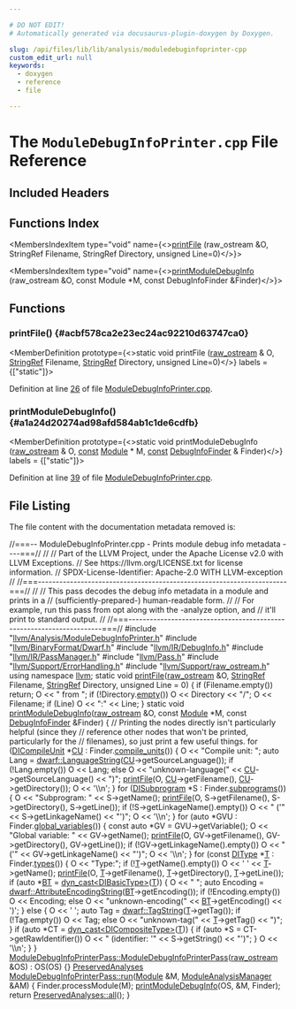 ```yaml
---

# DO NOT EDIT!
# Automatically generated via docusaurus-plugin-doxygen by Doxygen.

slug: /api/files/lib/lib/analysis/moduledebuginfoprinter-cpp
custom_edit_url: null
keywords:
  - doxygen
  - reference
  - file

---
```





# The `ModuleDebugInfoPrinter.cpp` File Reference

<DoxygenPage pluginConfig={pluginConfig}>



## Included Headers

<IncludesList>
<IncludesListItem
  filePath="llvm/Analysis/ModuleDebugInfoPrinter.h"
  permalink="/docs/api/files/include/include/llvm/include/llvm/analysis/moduledebuginfoprinter-h"
  isLocal="true" />
<IncludesListItem
  filePath="llvm/BinaryFormat/Dwarf.h"
  permalink="/docs/api/files/include/include/llvm/include/llvm/binaryformat/dwarf-h"
  isLocal="true" />
<IncludesListItem
  filePath="llvm/IR/DebugInfo.h"
  permalink="/docs/api/files/include/include/llvm/include/llvm/ir/debuginfo-h"
  isLocal="true" />
<IncludesListItem
  filePath="llvm/IR/PassManager.h"
  permalink="/docs/api/files/include/include/llvm/include/llvm/ir/passmanager-h"
  isLocal="true" />
<IncludesListItem
  filePath="llvm/Pass.h"
  permalink="/docs/api/files/include/include/llvm/pass-h"
  isLocal="true" />
<IncludesListItem
  filePath="llvm/Support/ErrorHandling.h"
  permalink="/docs/api/files/include/include/llvm/include/llvm/support/errorhandling-h"
  isLocal="true" />
<IncludesListItem
  filePath="llvm/Support/raw_ostream.h"
  permalink="/docs/api/files/include/include/llvm/include/llvm/support/raw-ostream-h"
  isLocal="true" />
</IncludesList>

## Functions Index

<MembersIndex>

<MembersIndexItem
  type="void"
  name={<><a href="#acbf578ca2e23ec24ac92210d63747ca0">printFile</a> (raw&#95;ostream &amp;O, StringRef Filename, StringRef Directory, unsigned Line=0)</>}>
</MembersIndexItem>

<MembersIndexItem
  type="void"
  name={<><a href="#a1a24d20274ad98afd584ab1c1de6cdfb">printModuleDebugInfo</a> (raw&#95;ostream &amp;O, const Module &#42;M, const DebugInfoFinder &amp;Finder)</>}>
</MembersIndexItem>

</MembersIndex>


<SectionDefinition>

## Functions

### printFile() {#acbf578ca2e23ec24ac92210d63747ca0}

<MemberDefinition
  prototype={<>static void printFile (<a href="/docs/api/classes/llvm/raw-ostream">raw&#95;ostream</a> &amp; O, <a href="/docs/api/classes/llvm/stringref">StringRef</a> Filename, <a href="/docs/api/classes/llvm/stringref">StringRef</a> Directory, unsigned Line=0)</>}
  labels = {["static"]}>

Definition at line <a href="#l00026">26</a> of file <a href="/docs/api/files/lib/lib/analysis/moduledebuginfoprinter-cpp">ModuleDebugInfoPrinter.cpp</a>.
</MemberDefinition>

### printModuleDebugInfo() {#a1a24d20274ad98afd584ab1c1de6cdfb}

<MemberDefinition
  prototype={<>static void printModuleDebugInfo (<a href="/docs/api/classes/llvm/raw-ostream">raw&#95;ostream</a> &amp; O, <a href="/docs/api/files/lib/lib/target/lib/target/aarch64/aarch64promoteconstant-cpp/#a90f8350fecae261c25be85d38b451bff">const</a> <a href="/docs/api/classes/llvm/module">Module</a> &#42; M, <a href="/docs/api/files/lib/lib/target/lib/target/aarch64/aarch64promoteconstant-cpp/#a90f8350fecae261c25be85d38b451bff">const</a> <a href="/docs/api/classes/llvm/debuginfofinder">DebugInfoFinder</a> &amp; Finder)</>}
  labels = {["static"]}>

Definition at line <a href="#l00039">39</a> of file <a href="/docs/api/files/lib/lib/analysis/moduledebuginfoprinter-cpp">ModuleDebugInfoPrinter.cpp</a>.
</MemberDefinition>

</SectionDefinition>

## File Listing

The file content with the documentation metadata removed is:

<ProgramListing>

<Link id="l00001" /><CodeLine lineNumber="1"><span class="doxyHighlightComment">//===-- ModuleDebugInfoPrinter.cpp - Prints module debug info metadata ----===//</span></CodeLine>
<Link id="l00002" /><CodeLine lineNumber="2"><span class="doxyHighlightComment">//</span></CodeLine>
<Link id="l00003" /><CodeLine lineNumber="3"><span class="doxyHighlightComment">// Part of the LLVM Project, under the Apache License v2.0 with LLVM Exceptions.</span></CodeLine>
<Link id="l00004" /><CodeLine lineNumber="4"><span class="doxyHighlightComment">// See https://llvm.org/LICENSE.txt for license information.</span></CodeLine>
<Link id="l00005" /><CodeLine lineNumber="5"><span class="doxyHighlightComment">// SPDX-License-Identifier: Apache-2.0 WITH LLVM-exception</span></CodeLine>
<Link id="l00006" /><CodeLine lineNumber="6"><span class="doxyHighlightComment">//</span></CodeLine>
<Link id="l00007" /><CodeLine lineNumber="7"><span class="doxyHighlightComment">//===----------------------------------------------------------------------===//</span></CodeLine>
<Link id="l00008" /><CodeLine lineNumber="8"><span class="doxyHighlightComment">//</span></CodeLine>
<Link id="l00009" /><CodeLine lineNumber="9"><span class="doxyHighlightComment">// This pass decodes the debug info metadata in a module and prints in a</span></CodeLine>
<Link id="l00010" /><CodeLine lineNumber="10"><span class="doxyHighlightComment">// (sufficiently-prepared-) human-readable form.</span></CodeLine>
<Link id="l00011" /><CodeLine lineNumber="11"><span class="doxyHighlightComment">//</span></CodeLine>
<Link id="l00012" /><CodeLine lineNumber="12"><span class="doxyHighlightComment">// For example, run this pass from opt along with the -analyze option, and</span></CodeLine>
<Link id="l00013" /><CodeLine lineNumber="13"><span class="doxyHighlightComment">// it&#39;ll print to standard output.</span></CodeLine>
<Link id="l00014" /><CodeLine lineNumber="14"><span class="doxyHighlightComment">//</span></CodeLine>
<Link id="l00015" /><CodeLine lineNumber="15"><span class="doxyHighlightComment">//===----------------------------------------------------------------------===//</span></CodeLine>
<Link id="l00016" /><CodeLine lineNumber="16"></CodeLine>
<Link id="l00017" /><CodeLine lineNumber="17"><span class="doxyHighlightPreprocessor">#include &quot;<a href="/docs/api/files/include/include/llvm/include/llvm/analysis/moduledebuginfoprinter-h">llvm/Analysis/ModuleDebugInfoPrinter.h</a>&quot;</span></CodeLine>
<Link id="l00018" /><CodeLine lineNumber="18"><span class="doxyHighlightPreprocessor">#include &quot;<a href="/docs/api/files/include/include/llvm/include/llvm/binaryformat/dwarf-h">llvm/BinaryFormat/Dwarf.h</a>&quot;</span></CodeLine>
<Link id="l00019" /><CodeLine lineNumber="19"><span class="doxyHighlightPreprocessor">#include &quot;<a href="/docs/api/files/include/include/llvm/include/llvm/ir/debuginfo-h">llvm/IR/DebugInfo.h</a>&quot;</span></CodeLine>
<Link id="l00020" /><CodeLine lineNumber="20"><span class="doxyHighlightPreprocessor">#include &quot;<a href="/docs/api/files/include/include/llvm/include/llvm/ir/passmanager-h">llvm/IR/PassManager.h</a>&quot;</span></CodeLine>
<Link id="l00021" /><CodeLine lineNumber="21"><span class="doxyHighlightPreprocessor">#include &quot;<a href="/docs/api/files/include/include/llvm/pass-h">llvm/Pass.h</a>&quot;</span></CodeLine>
<Link id="l00022" /><CodeLine lineNumber="22"><span class="doxyHighlightPreprocessor">#include &quot;<a href="/docs/api/files/include/include/llvm/include/llvm/support/errorhandling-h">llvm/Support/ErrorHandling.h</a>&quot;</span></CodeLine>
<Link id="l00023" /><CodeLine lineNumber="23"><span class="doxyHighlightPreprocessor">#include &quot;<a href="/docs/api/files/include/include/llvm/include/llvm/support/raw-ostream-h">llvm/Support/raw&#95;ostream.h</a>&quot;</span></CodeLine>
<Link id="l00024" /><CodeLine lineNumber="24"><span class="doxyHighlightKeyword">using namespace </span><span class="doxyHighlight"><a href="/docs/api/namespaces/llvm">llvm</a>;</span></CodeLine>
<Link id="l00025" /><CodeLine lineNumber="25"></CodeLine>
<Link id="l00026" /><CodeLine lineNumber="26" lineLink="#acbf578ca2e23ec24ac92210d63747ca0"><span class="doxyHighlightKeyword">static</span><span class="doxyHighlight"> </span><span class="doxyHighlightKeywordType">void</span><span class="doxyHighlight"> <a href="#acbf578ca2e23ec24ac92210d63747ca0">printFile</a>(<a href="/docs/api/classes/llvm/raw-ostream">raw&#95;ostream</a> &amp;O, <a href="/docs/api/classes/llvm/stringref">StringRef</a> Filename, <a href="/docs/api/classes/llvm/stringref">StringRef</a> Directory,</span></CodeLine>
<Link id="l00027" /><CodeLine lineNumber="27"><span class="doxyHighlight">                      </span><span class="doxyHighlightKeywordType">unsigned</span><span class="doxyHighlight"> Line = 0) &#123;</span></CodeLine>
<Link id="l00028" /><CodeLine lineNumber="28"><span class="doxyHighlight">  </span><span class="doxyHighlightKeywordFlow">if</span><span class="doxyHighlight"> (Filename.empty())</span></CodeLine>
<Link id="l00029" /><CodeLine lineNumber="29"><span class="doxyHighlight">    </span><span class="doxyHighlightKeywordFlow">return</span><span class="doxyHighlight">;</span></CodeLine>
<Link id="l00030" /><CodeLine lineNumber="30"></CodeLine>
<Link id="l00031" /><CodeLine lineNumber="31"><span class="doxyHighlight">  O &lt;&lt; </span><span class="doxyHighlightStringLiteral">&quot; from &quot;</span><span class="doxyHighlight">;</span></CodeLine>
<Link id="l00032" /><CodeLine lineNumber="32"><span class="doxyHighlight">  </span><span class="doxyHighlightKeywordFlow">if</span><span class="doxyHighlight"> (!Directory.<a href="/docs/api/classes/llvm/stringref/#a2dc80c585ad5882da8cae7b5968f7e74">empty</a>())</span></CodeLine>
<Link id="l00033" /><CodeLine lineNumber="33"><span class="doxyHighlight">    O &lt;&lt; Directory &lt;&lt; </span><span class="doxyHighlightStringLiteral">&quot;/&quot;</span><span class="doxyHighlight">;</span></CodeLine>
<Link id="l00034" /><CodeLine lineNumber="34"><span class="doxyHighlight">  O &lt;&lt; Filename;</span></CodeLine>
<Link id="l00035" /><CodeLine lineNumber="35"><span class="doxyHighlight">  </span><span class="doxyHighlightKeywordFlow">if</span><span class="doxyHighlight"> (Line)</span></CodeLine>
<Link id="l00036" /><CodeLine lineNumber="36"><span class="doxyHighlight">    O &lt;&lt; </span><span class="doxyHighlightStringLiteral">&quot;:&quot;</span><span class="doxyHighlight"> &lt;&lt; Line;</span></CodeLine>
<Link id="l00037" /><CodeLine lineNumber="37"><span class="doxyHighlight">&#125;</span></CodeLine>
<Link id="l00038" /><CodeLine lineNumber="38"></CodeLine>
<Link id="l00039" /><CodeLine lineNumber="39" lineLink="#a1a24d20274ad98afd584ab1c1de6cdfb"><span class="doxyHighlightKeyword">static</span><span class="doxyHighlight"> </span><span class="doxyHighlightKeywordType">void</span><span class="doxyHighlight"> <a href="#a1a24d20274ad98afd584ab1c1de6cdfb">printModuleDebugInfo</a>(<a href="/docs/api/classes/llvm/raw-ostream">raw&#95;ostream</a> &amp;O, </span><span class="doxyHighlightKeyword">const</span><span class="doxyHighlight"> <a href="/docs/api/classes/llvm/module">Module</a> &#42;M,</span></CodeLine>
<Link id="l00040" /><CodeLine lineNumber="40"><span class="doxyHighlight">                                 </span><span class="doxyHighlightKeyword">const</span><span class="doxyHighlight"> <a href="/docs/api/classes/llvm/debuginfofinder">DebugInfoFinder</a> &amp;Finder) &#123;</span></CodeLine>
<Link id="l00041" /><CodeLine lineNumber="41"><span class="doxyHighlight">  </span><span class="doxyHighlightComment">// Printing the nodes directly isn&#39;t particularly helpful (since they</span></CodeLine>
<Link id="l00042" /><CodeLine lineNumber="42"><span class="doxyHighlight">  </span><span class="doxyHighlightComment">// reference other nodes that won&#39;t be printed, particularly for the</span></CodeLine>
<Link id="l00043" /><CodeLine lineNumber="43"><span class="doxyHighlight">  </span><span class="doxyHighlightComment">// filenames), so just print a few useful things.</span></CodeLine>
<Link id="l00044" /><CodeLine lineNumber="44"><span class="doxyHighlight">  </span><span class="doxyHighlightKeywordFlow">for</span><span class="doxyHighlight"> (<a href="/docs/api/classes/llvm/dicompileunit">DICompileUnit</a> &#42;<a href="/docs/api/namespaces/cu">CU</a> : Finder.<a href="/docs/api/classes/llvm/debuginfofinder/#ae6c27c3f4b0e09a088b582df980f0238">compile&#95;units</a>()) &#123;</span></CodeLine>
<Link id="l00045" /><CodeLine lineNumber="45"><span class="doxyHighlight">    O &lt;&lt; </span><span class="doxyHighlightStringLiteral">&quot;Compile unit: &quot;</span><span class="doxyHighlight">;</span></CodeLine>
<Link id="l00046" /><CodeLine lineNumber="46"><span class="doxyHighlight">    </span><span class="doxyHighlightKeyword">auto</span><span class="doxyHighlight"> Lang = <a href="/docs/api/groups/dwarfconstantsdumping/#ga6040ef7c99341269e7c3ffe8347f72b3">dwarf::LanguageString</a>(<a href="/docs/api/namespaces/cu">CU</a>-&gt;getSourceLanguage());</span></CodeLine>
<Link id="l00047" /><CodeLine lineNumber="47"><span class="doxyHighlight">    </span><span class="doxyHighlightKeywordFlow">if</span><span class="doxyHighlight"> (!Lang.empty())</span></CodeLine>
<Link id="l00048" /><CodeLine lineNumber="48"><span class="doxyHighlight">      O &lt;&lt; Lang;</span></CodeLine>
<Link id="l00049" /><CodeLine lineNumber="49"><span class="doxyHighlight">    </span><span class="doxyHighlightKeywordFlow">else</span></CodeLine>
<Link id="l00050" /><CodeLine lineNumber="50"><span class="doxyHighlight">      O &lt;&lt; </span><span class="doxyHighlightStringLiteral">&quot;unknown-language(&quot;</span><span class="doxyHighlight"> &lt;&lt; <a href="/docs/api/namespaces/cu">CU</a>-&gt;getSourceLanguage() &lt;&lt; </span><span class="doxyHighlightStringLiteral">&quot;)&quot;</span><span class="doxyHighlight">;</span></CodeLine>
<Link id="l00051" /><CodeLine lineNumber="51"><span class="doxyHighlight">    <a href="#acbf578ca2e23ec24ac92210d63747ca0">printFile</a>(O, <a href="/docs/api/namespaces/cu">CU</a>-&gt;getFilename(), <a href="/docs/api/namespaces/cu">CU</a>-&gt;getDirectory());</span></CodeLine>
<Link id="l00052" /><CodeLine lineNumber="52"><span class="doxyHighlight">    O &lt;&lt; </span><span class="doxyHighlightCharLiteral">&#39;\\n&#39;</span><span class="doxyHighlight">;</span></CodeLine>
<Link id="l00053" /><CodeLine lineNumber="53"><span class="doxyHighlight">  &#125;</span></CodeLine>
<Link id="l00054" /><CodeLine lineNumber="54"></CodeLine>
<Link id="l00055" /><CodeLine lineNumber="55"><span class="doxyHighlight">  </span><span class="doxyHighlightKeywordFlow">for</span><span class="doxyHighlight"> (<a href="/docs/api/classes/llvm/disubprogram">DISubprogram</a> &#42;S : Finder.<a href="/docs/api/classes/llvm/debuginfofinder/#ab46cbea3f0c8ddd0ddb33a69a7213a9a">subprograms</a>()) &#123;</span></CodeLine>
<Link id="l00056" /><CodeLine lineNumber="56"><span class="doxyHighlight">    O &lt;&lt; </span><span class="doxyHighlightStringLiteral">&quot;Subprogram: &quot;</span><span class="doxyHighlight"> &lt;&lt; S-&gt;getName();</span></CodeLine>
<Link id="l00057" /><CodeLine lineNumber="57"><span class="doxyHighlight">    <a href="#acbf578ca2e23ec24ac92210d63747ca0">printFile</a>(O, S-&gt;getFilename(), S-&gt;getDirectory(), S-&gt;getLine());</span></CodeLine>
<Link id="l00058" /><CodeLine lineNumber="58"><span class="doxyHighlight">    </span><span class="doxyHighlightKeywordFlow">if</span><span class="doxyHighlight"> (!S-&gt;getLinkageName().empty())</span></CodeLine>
<Link id="l00059" /><CodeLine lineNumber="59"><span class="doxyHighlight">      O &lt;&lt; </span><span class="doxyHighlightStringLiteral">&quot; (&#39;&quot;</span><span class="doxyHighlight"> &lt;&lt; S-&gt;getLinkageName() &lt;&lt; </span><span class="doxyHighlightStringLiteral">&quot;&#39;)&quot;</span><span class="doxyHighlight">;</span></CodeLine>
<Link id="l00060" /><CodeLine lineNumber="60"><span class="doxyHighlight">    O &lt;&lt; </span><span class="doxyHighlightCharLiteral">&#39;\\n&#39;</span><span class="doxyHighlight">;</span></CodeLine>
<Link id="l00061" /><CodeLine lineNumber="61"><span class="doxyHighlight">  &#125;</span></CodeLine>
<Link id="l00062" /><CodeLine lineNumber="62"></CodeLine>
<Link id="l00063" /><CodeLine lineNumber="63"><span class="doxyHighlight">  </span><span class="doxyHighlightKeywordFlow">for</span><span class="doxyHighlight"> (</span><span class="doxyHighlightKeyword">auto</span><span class="doxyHighlight"> &#42;GVU : Finder.<a href="/docs/api/classes/llvm/debuginfofinder/#ab2dad7176b1cbfd1313807d054421084">global&#95;variables</a>()) &#123;</span></CodeLine>
<Link id="l00064" /><CodeLine lineNumber="64"><span class="doxyHighlight">    </span><span class="doxyHighlightKeyword">const</span><span class="doxyHighlight"> </span><span class="doxyHighlightKeyword">auto</span><span class="doxyHighlight"> &#42;GV = GVU-&gt;getVariable();</span></CodeLine>
<Link id="l00065" /><CodeLine lineNumber="65"><span class="doxyHighlight">    O &lt;&lt; </span><span class="doxyHighlightStringLiteral">&quot;Global variable: &quot;</span><span class="doxyHighlight"> &lt;&lt; GV-&gt;getName();</span></CodeLine>
<Link id="l00066" /><CodeLine lineNumber="66"><span class="doxyHighlight">    <a href="#acbf578ca2e23ec24ac92210d63747ca0">printFile</a>(O, GV-&gt;getFilename(), GV-&gt;getDirectory(), GV-&gt;getLine());</span></CodeLine>
<Link id="l00067" /><CodeLine lineNumber="67"><span class="doxyHighlight">    </span><span class="doxyHighlightKeywordFlow">if</span><span class="doxyHighlight"> (!GV-&gt;getLinkageName().empty())</span></CodeLine>
<Link id="l00068" /><CodeLine lineNumber="68"><span class="doxyHighlight">      O &lt;&lt; </span><span class="doxyHighlightStringLiteral">&quot; (&#39;&quot;</span><span class="doxyHighlight"> &lt;&lt; GV-&gt;getLinkageName() &lt;&lt; </span><span class="doxyHighlightStringLiteral">&quot;&#39;)&quot;</span><span class="doxyHighlight">;</span></CodeLine>
<Link id="l00069" /><CodeLine lineNumber="69"><span class="doxyHighlight">    O &lt;&lt; </span><span class="doxyHighlightCharLiteral">&#39;\\n&#39;</span><span class="doxyHighlight">;</span></CodeLine>
<Link id="l00070" /><CodeLine lineNumber="70"><span class="doxyHighlight">  &#125;</span></CodeLine>
<Link id="l00071" /><CodeLine lineNumber="71"></CodeLine>
<Link id="l00072" /><CodeLine lineNumber="72"><span class="doxyHighlight">  </span><span class="doxyHighlightKeywordFlow">for</span><span class="doxyHighlight"> (</span><span class="doxyHighlightKeyword">const</span><span class="doxyHighlight"> <a href="/docs/api/classes/llvm/ditype">DIType</a> &#42;<a href="/docs/api/files/lib/lib/target/lib/target/mips/mips16isellowering-cpp/#a0acb682b8260ab1c60b918599864e2e5">T</a> : Finder.<a href="/docs/api/classes/llvm/debuginfofinder/#acd678837d688e6c676bdba6b8d12a95d">types</a>()) &#123;</span></CodeLine>
<Link id="l00073" /><CodeLine lineNumber="73"><span class="doxyHighlight">    O &lt;&lt; </span><span class="doxyHighlightStringLiteral">&quot;Type:&quot;</span><span class="doxyHighlight">;</span></CodeLine>
<Link id="l00074" /><CodeLine lineNumber="74"><span class="doxyHighlight">    </span><span class="doxyHighlightKeywordFlow">if</span><span class="doxyHighlight"> (!<a href="/docs/api/files/lib/lib/target/lib/target/mips/mips16isellowering-cpp/#a0acb682b8260ab1c60b918599864e2e5">T</a>-&gt;getName().empty())</span></CodeLine>
<Link id="l00075" /><CodeLine lineNumber="75"><span class="doxyHighlight">      O &lt;&lt; </span><span class="doxyHighlightCharLiteral">&#39; &#39;</span><span class="doxyHighlight"> &lt;&lt; <a href="/docs/api/files/lib/lib/target/lib/target/mips/mips16isellowering-cpp/#a0acb682b8260ab1c60b918599864e2e5">T</a>-&gt;getName();</span></CodeLine>
<Link id="l00076" /><CodeLine lineNumber="76"><span class="doxyHighlight">    <a href="#acbf578ca2e23ec24ac92210d63747ca0">printFile</a>(O, <a href="/docs/api/files/lib/lib/target/lib/target/mips/mips16isellowering-cpp/#a0acb682b8260ab1c60b918599864e2e5">T</a>-&gt;getFilename(), <a href="/docs/api/files/lib/lib/target/lib/target/mips/mips16isellowering-cpp/#a0acb682b8260ab1c60b918599864e2e5">T</a>-&gt;getDirectory(), <a href="/docs/api/files/lib/lib/target/lib/target/mips/mips16isellowering-cpp/#a0acb682b8260ab1c60b918599864e2e5">T</a>-&gt;getLine());</span></CodeLine>
<Link id="l00077" /><CodeLine lineNumber="77"><span class="doxyHighlight">    </span><span class="doxyHighlightKeywordFlow">if</span><span class="doxyHighlight"> (</span><span class="doxyHighlightKeyword">auto</span><span class="doxyHighlight"> &#42;<a href="/docs/api/files/lib/lib/target/lib/target/hexagon/bittracker-cpp/#ae3e523a6a11b1e24604b40363978a62a">BT</a> = <a href="/docs/api/namespaces/llvm/#a22eeee01734061ac1b31ccd994c49eef">dyn&#95;cast&lt;DIBasicType&gt;</a>(<a href="/docs/api/files/lib/lib/target/lib/target/mips/mips16isellowering-cpp/#a0acb682b8260ab1c60b918599864e2e5">T</a>)) &#123;</span></CodeLine>
<Link id="l00078" /><CodeLine lineNumber="78"><span class="doxyHighlight">      O &lt;&lt; </span><span class="doxyHighlightStringLiteral">&quot; &quot;</span><span class="doxyHighlight">;</span></CodeLine>
<Link id="l00079" /><CodeLine lineNumber="79"><span class="doxyHighlight">      </span><span class="doxyHighlightKeyword">auto</span><span class="doxyHighlight"> Encoding = <a href="/docs/api/groups/dwarfconstantsdumping/#ga8a7e29291b6e812a89dcdbb07948c0ac">dwarf::AttributeEncodingString</a>(<a href="/docs/api/files/lib/lib/target/lib/target/hexagon/bittracker-cpp/#ae3e523a6a11b1e24604b40363978a62a">BT</a>-&gt;getEncoding());</span></CodeLine>
<Link id="l00080" /><CodeLine lineNumber="80"><span class="doxyHighlight">      </span><span class="doxyHighlightKeywordFlow">if</span><span class="doxyHighlight"> (!Encoding.empty())</span></CodeLine>
<Link id="l00081" /><CodeLine lineNumber="81"><span class="doxyHighlight">        O &lt;&lt; Encoding;</span></CodeLine>
<Link id="l00082" /><CodeLine lineNumber="82"><span class="doxyHighlight">      </span><span class="doxyHighlightKeywordFlow">else</span></CodeLine>
<Link id="l00083" /><CodeLine lineNumber="83"><span class="doxyHighlight">        O &lt;&lt; </span><span class="doxyHighlightStringLiteral">&quot;unknown-encoding(&quot;</span><span class="doxyHighlight"> &lt;&lt; <a href="/docs/api/files/lib/lib/target/lib/target/hexagon/bittracker-cpp/#ae3e523a6a11b1e24604b40363978a62a">BT</a>-&gt;getEncoding() &lt;&lt; </span><span class="doxyHighlightCharLiteral">&#39;)&#39;</span><span class="doxyHighlight">;</span></CodeLine>
<Link id="l00084" /><CodeLine lineNumber="84"><span class="doxyHighlight">    &#125; </span><span class="doxyHighlightKeywordFlow">else</span><span class="doxyHighlight"> &#123;</span></CodeLine>
<Link id="l00085" /><CodeLine lineNumber="85"><span class="doxyHighlight">      O &lt;&lt; </span><span class="doxyHighlightCharLiteral">&#39; &#39;</span><span class="doxyHighlight">;</span></CodeLine>
<Link id="l00086" /><CodeLine lineNumber="86"><span class="doxyHighlight">      </span><span class="doxyHighlightKeyword">auto</span><span class="doxyHighlight"> Tag = <a href="/docs/api/groups/dwarfconstantsdumping/#gaf17a843ca40c67635b127ba50ad45bdf">dwarf::TagString</a>(<a href="/docs/api/files/lib/lib/target/lib/target/mips/mips16isellowering-cpp/#a0acb682b8260ab1c60b918599864e2e5">T</a>-&gt;getTag());</span></CodeLine>
<Link id="l00087" /><CodeLine lineNumber="87"><span class="doxyHighlight">      </span><span class="doxyHighlightKeywordFlow">if</span><span class="doxyHighlight"> (!Tag.empty())</span></CodeLine>
<Link id="l00088" /><CodeLine lineNumber="88"><span class="doxyHighlight">        O &lt;&lt; Tag;</span></CodeLine>
<Link id="l00089" /><CodeLine lineNumber="89"><span class="doxyHighlight">      </span><span class="doxyHighlightKeywordFlow">else</span></CodeLine>
<Link id="l00090" /><CodeLine lineNumber="90"><span class="doxyHighlight">        O &lt;&lt; </span><span class="doxyHighlightStringLiteral">&quot;unknown-tag(&quot;</span><span class="doxyHighlight"> &lt;&lt; <a href="/docs/api/files/lib/lib/target/lib/target/mips/mips16isellowering-cpp/#a0acb682b8260ab1c60b918599864e2e5">T</a>-&gt;getTag() &lt;&lt; </span><span class="doxyHighlightStringLiteral">&quot;)&quot;</span><span class="doxyHighlight">;</span></CodeLine>
<Link id="l00091" /><CodeLine lineNumber="91"><span class="doxyHighlight">    &#125;</span></CodeLine>
<Link id="l00092" /><CodeLine lineNumber="92"><span class="doxyHighlight">    </span><span class="doxyHighlightKeywordFlow">if</span><span class="doxyHighlight"> (</span><span class="doxyHighlightKeyword">auto</span><span class="doxyHighlight"> &#42;CT = <a href="/docs/api/namespaces/llvm/#a22eeee01734061ac1b31ccd994c49eef">dyn&#95;cast&lt;DICompositeType&gt;</a>(<a href="/docs/api/files/lib/lib/target/lib/target/mips/mips16isellowering-cpp/#a0acb682b8260ab1c60b918599864e2e5">T</a>)) &#123;</span></CodeLine>
<Link id="l00093" /><CodeLine lineNumber="93"><span class="doxyHighlight">      </span><span class="doxyHighlightKeywordFlow">if</span><span class="doxyHighlight"> (</span><span class="doxyHighlightKeyword">auto</span><span class="doxyHighlight"> &#42;S = CT-&gt;getRawIdentifier())</span></CodeLine>
<Link id="l00094" /><CodeLine lineNumber="94"><span class="doxyHighlight">        O &lt;&lt; </span><span class="doxyHighlightStringLiteral">&quot; (identifier: &#39;&quot;</span><span class="doxyHighlight"> &lt;&lt; S-&gt;getString() &lt;&lt; </span><span class="doxyHighlightStringLiteral">&quot;&#39;)&quot;</span><span class="doxyHighlight">;</span></CodeLine>
<Link id="l00095" /><CodeLine lineNumber="95"><span class="doxyHighlight">    &#125;</span></CodeLine>
<Link id="l00096" /><CodeLine lineNumber="96"><span class="doxyHighlight">    O &lt;&lt; </span><span class="doxyHighlightCharLiteral">&#39;\\n&#39;</span><span class="doxyHighlight">;</span></CodeLine>
<Link id="l00097" /><CodeLine lineNumber="97"><span class="doxyHighlight">  &#125;</span></CodeLine>
<Link id="l00098" /><CodeLine lineNumber="98"><span class="doxyHighlight">&#125;</span></CodeLine>
<Link id="l00099" /><CodeLine lineNumber="99"></CodeLine>
<Link id="l00100" /><CodeLine lineNumber="100" lineLink="/docs/api/classes/llvm/moduledebuginfoprinterpass/#a1ae3ab80aa9560c6cea77bba25a542a1"><span class="doxyHighlight"><a href="/docs/api/classes/llvm/moduledebuginfoprinterpass/#a1ae3ab80aa9560c6cea77bba25a542a1">ModuleDebugInfoPrinterPass::ModuleDebugInfoPrinterPass</a>(<a href="/docs/api/classes/llvm/raw-ostream">raw&#95;ostream</a> &amp;OS)</span></CodeLine>
<Link id="l00101" /><CodeLine lineNumber="101"><span class="doxyHighlight">    : OS(OS) &#123;&#125;</span></CodeLine>
<Link id="l00102" /><CodeLine lineNumber="102"></CodeLine>
<Link id="l00103" /><CodeLine lineNumber="103" lineLink="/docs/api/classes/llvm/moduledebuginfoprinterpass/#a0c14bc5fba5000829a981ee9a17d00be"><span class="doxyHighlight"><a href="/docs/api/classes/llvm/preservedanalyses">PreservedAnalyses</a> <a href="/docs/api/classes/llvm/moduledebuginfoprinterpass/#a0c14bc5fba5000829a981ee9a17d00be">ModuleDebugInfoPrinterPass::run</a>(<a href="/docs/api/classes/llvm/module">Module</a> &amp;M,</span></CodeLine>
<Link id="l00104" /><CodeLine lineNumber="104"><span class="doxyHighlight">                                                  <a href="/docs/api/namespaces/llvm/#af9c9208365fd9ce11392b4d79485e259">ModuleAnalysisManager</a> &amp;AM) &#123;</span></CodeLine>
<Link id="l00105" /><CodeLine lineNumber="105"><span class="doxyHighlight">  Finder.processModule(M);</span></CodeLine>
<Link id="l00106" /><CodeLine lineNumber="106"><span class="doxyHighlight">  <a href="#a1a24d20274ad98afd584ab1c1de6cdfb">printModuleDebugInfo</a>(OS, &amp;M, Finder);</span></CodeLine>
<Link id="l00107" /><CodeLine lineNumber="107"><span class="doxyHighlight">  </span><span class="doxyHighlightKeywordFlow">return</span><span class="doxyHighlight"> <a href="/docs/api/classes/llvm/preservedanalyses/#a1258a1ff55557c27684010ebd7283712">PreservedAnalyses::all</a>();</span></CodeLine>
<Link id="l00108" /><CodeLine lineNumber="108"><span class="doxyHighlight">&#125;</span></CodeLine>

</ProgramListing>


</DoxygenPage>
